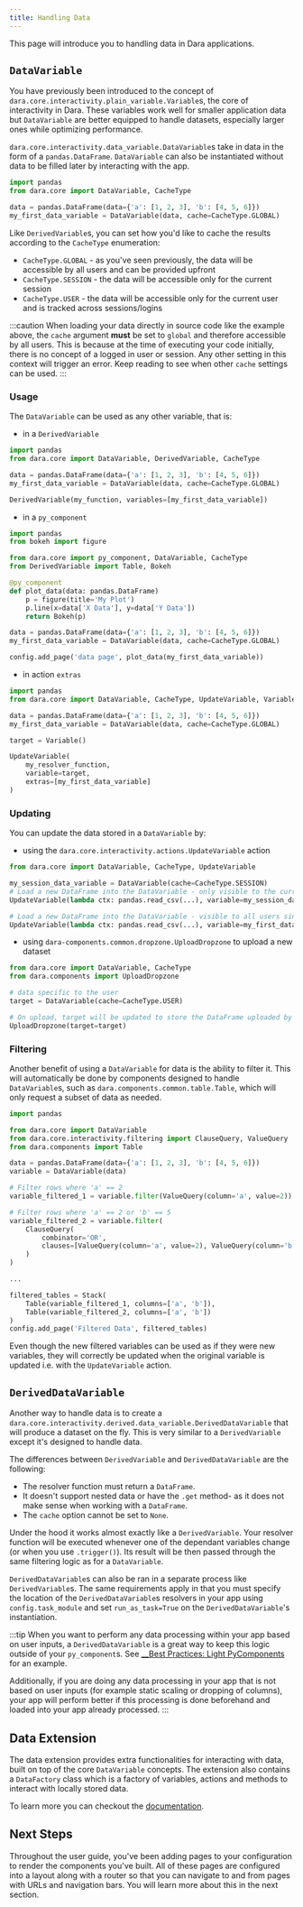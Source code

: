 ```yaml
---
title: Handling Data
---
```


This page will introduce you to handling data in Dara applications.

## `DataVariable`

You have previously been introduced to the concept of `dara.core.interactivity.plain_variable.Variable`s, the core of interactivity in Dara. These variables work well for smaller application data but `DataVariable` are better equipped to handle datasets, especially larger ones while optimizing performance.

`dara.core.interactivity.data_variable.DataVariable`s take in data in the form of a `pandas.DataFrame`. `DataVariable` can also be instantiated without data to be filled later by interacting with the app.

```python
import pandas
from dara.core import DataVariable, CacheType

data = pandas.DataFrame(data={'a': [1, 2, 3], 'b': [4, 5, 6]})
my_first_data_variable = DataVariable(data, cache=CacheType.GLOBAL)
```

Like `DerivedVariable`s, you can set how you'd like to cache the results according to the `CacheType` enumeration:

- `CacheType.GLOBAL` - as you've seen previously, the data will be accessible by all users and can be provided upfront
- `CacheType.SESSION` - the data will be accessible only for the current session
- `CacheType.USER` - the data will be accessible only for the current user and is tracked across sessions/logins

:::caution
When loading your data directly in source code like the example above, the `cache` argument **must** be set to `global` and therefore accessible by all users. This is because at the time of executing your code initially, there is no concept of a logged in user or session. Any other setting in this context will trigger an error. Keep reading to see when other `cache` settings can be used.
:::

### Usage

The `DataVariable` can be used as any other variable, that is:

- in a `DerivedVariable`

```python
import pandas
from dara.core import DataVariable, DerivedVariable, CacheType

data = pandas.DataFrame(data={'a': [1, 2, 3], 'b': [4, 5, 6]})
my_first_data_variable = DataVariable(data, cache=CacheType.GLOBAL)

DerivedVariable(my_function, variables=[my_first_data_variable])
```

- in a `py_component`

```python
import pandas
from bokeh import figure

from dara.core import py_component, DataVariable, CacheType
from DerivedVariable import Table, Bokeh

@py_component
def plot_data(data: pandas.DataFrame)
    p = figure(title='My Plot')
    p.line(x=data['X Data'], y=data['Y Data'])
    return Bokeh(p)

data = pandas.DataFrame(data={'a': [1, 2, 3], 'b': [4, 5, 6]})
my_first_data_variable = DataVariable(data, cache=CacheType.GLOBAL)

config.add_page('data page', plot_data(my_first_data_variable))
```

- in action `extras`

```python
import pandas
from dara.core import DataVariable, CacheType, UpdateVariable, Variable

data = pandas.DataFrame(data={'a': [1, 2, 3], 'b': [4, 5, 6]})
my_first_data_variable = DataVariable(data, cache=CacheType.GLOBAL)

target = Variable()

UpdateVariable(
    my_resolver_function,
    variable=target,
    extras=[my_first_data_variable]
)
```

### Updating

You can update the data stored in a `DataVariable` by:

- using the `dara.core.interactivity.actions.UpdateVariable` action

```python
from dara.core import DataVariable, CacheType, UpdateVariable

my_session_data_variable = DataVariable(cache=CacheType.SESSION)
# Load a new DataFrame into the DataVariable - only visible to the current session since cache=CacheType.SESSION
UpdateVariable(lambda ctx: pandas.read_csv(...), variable=my_session_data_variable)

# Load a new DataFrame into the DataVariable - visible to all users since cache=CacheType.GLOBAL
UpdateVariable(lambda ctx: pandas.read_csv(...), variable=my_first_data_variable)
```

- using `dara-components.common.dropzone.UploadDropzone` to upload a new dataset

```python
from dara.core import DataVariable, CacheType
from dara.components import UploadDropzone

# data specific to the user
target = DataVariable(cache=CacheType.USER)

# On upload, target will be updated to store the DataFrame uploaded by the user
UploadDropzone(target=target)
```

### Filtering

Another benefit of using a `DataVariable` for data is the ability to filter it. This will automatically be
done by components designed to handle `DataVariable`s, such as `dara.components.common.table.Table`, which will only request a subset of data
as needed.

```python
import pandas

from dara.core import DataVariable
from dara.core.interactivity.filtering import ClauseQuery, ValueQuery
from dara.components import Table

data = pandas.DataFrame(data={'a': [1, 2, 3], 'b': [4, 5, 6]})
variable = DataVariable(data)

# Filter rows where 'a' == 2
variable_filtered_1 = variable.filter(ValueQuery(column='a', value=2))

# Filter rows where 'a' == 2 or 'b' == 5
variable_filtered_2 = variable.filter(
    ClauseQuery(
        combinator='OR',
        clauses=[ValueQuery(column='a', value=2), ValueQuery(column='b', value=5)]
    )
)

...

filtered_tables = Stack(
    Table(variable_filtered_1, columns=['a', 'b']),
    Table(variable_filtered_2, columns=['a', 'b'])
)
config.add_page('Filtered Data', filtered_tables)
```

Even though the new filtered variables can be used as if they were new variables, they will correctly
be updated when the original variable is updated i.e. with the `UpdateVariable` action.

## `DerivedDataVariable`

Another way to handle data is to create a `dara.core.interactivity.derived.data_variable.DerivedDataVariable` that will produce a dataset on the fly.
This is very similar to a `DerivedVariable` except it's designed to handle data.

The differences between `DerivedVariable` and `DerivedDataVariable` are the following:

- The resolver function must return a `DataFrame`.
- It doesn't support nested data or have the `.get` method- as it does not make sense when working with a `DataFrame`.
- The `cache` option cannot be set to `None`.

Under the hood it works almost exactly like a `DerivedVariable`. Your resolver function will be executed
whenever one of the dependant variables change (or when you use `.trigger()`). Its result will be then
passed through the same filtering logic as for a `DataVariable`.

`DerivedDataVariable`s can also be ran in a separate process like `DerivedVariable`s. The same requirements apply in that you must specify the location of the `DerivedDataVariable`s resolvers in your app using `config.task_module` and set `run_as_task=True` on the `DerivedDataVariable`'s instantiation.

:::tip
When you want to perform any data processing within your app based on user inputs, a `DerivedDataVariable` is a
great way to keep this logic outside of your `py_component`s. See
[\_\_Best Practices: Light PyComponents](../best-practices/light-pycomponents#use-deriveddatavariables-for-data-processing)
for an example.

Additionally, if you are doing any data processing in your app that is not based on user inputs
(for example static scaling or dropping of columns), your app will perform better if this processing is done beforehand
and loaded into your app already processed.
:::

## Data Extension

The data extension provides extra functionalities for interacting with data, built on top of the core `DataVariable` concepts.
The extension also contains a `DataFactory` class which is a factory of variables, actions and methods to interact with locally stored data.

To learn more you can checkout the [documentation](../packages/dara-core/data).

## Next Steps

Throughout the user guide, you've been adding pages to your configuration to render the components you've built. All of these pages are configured into a layout along with a router so that you can navigate to and from pages with URLs and navigation bars. You will learn more about this in the next section.

